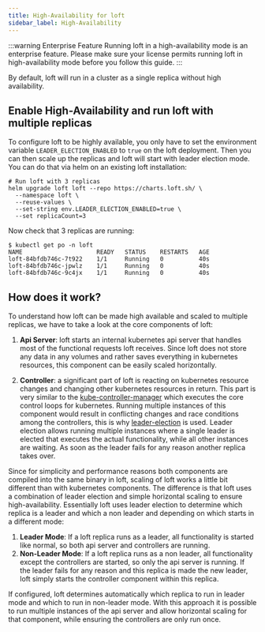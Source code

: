 ```yaml
---
title: High-Availability for loft
sidebar_label: High-Availability
---
```


:::warning Enterprise Feature
Running loft in a high-availability mode is an enterprise feature. Please make sure your license permits running loft in high-availability mode before you follow this guide.
::: 

By default, loft will run in a cluster as a single replica without high availability. 

## Enable High-Availability and run loft with multiple replicas

To configure loft to be highly available, you only have to set the environment variable `LEADER_ELECTION_ENABLED` to `true` on the loft deployment. Then you can then scale up the replicas and loft will start with leader election mode. You can do that via helm on an existing loft installation:
```
# Run loft with 3 replicas
helm upgrade loft loft --repo https://charts.loft.sh/ \
  --namespace loft \
  --reuse-values \
  --set-string env.LEADER_ELECTION_ENABLED=true \
  --set replicaCount=3
```

Now check that 3 replicas are running:
```
$ kubectl get po -n loft
NAME                     READY   STATUS    RESTARTS   AGE
loft-84bfdb746c-7t922    1/1     Running   0          40s
loft-84bfdb746c-jpwlz    1/1     Running   0          40s
loft-84bfdb746c-9c4jx    1/1     Running   0          40s
```

## How does it work?

To understand how loft can be made high available and scaled to multiple replicas, we have to take a look at the core components of loft:
1. **Api Server**: loft starts an internal kubernetes api server that handles most of the functional requests loft receives. 
Since loft does not store any data in any volumes and rather saves everything in kubernetes resources, this component can be easily scaled horizontally.

2. **Controller**: a significant part of loft is reacting on kubernetes resource changes and changing other kubernetes resources in return. 
This part is very similar to the [kube-controller-manager](https://kubernetes.io/docs/reference/command-line-tools-reference/kube-controller-manager/) which executes the core control loops for kubernetes. 
Running multiple instances of this component would result in conflicting changes and race conditions among the controllers, this is why [leader-election](https://pkg.go.dev/k8s.io/client-go/tools/leaderelection) is used. 
Leader election allows running multiple instances where a single leader is elected that executes the actual functionality, while all other instances are waiting. As soon as the leader fails for any reason another replica takes over.

Since for simplicity and performance reasons both components are compiled into the same binary in loft, scaling of loft works a little bit different than with kubernetes components.
The difference is that loft uses a combination of leader election and simple horizontal scaling to ensure high-availability. Essentially loft uses leader election to determine which replica is a leader and which a non leader and depending on which starts in a different mode:
1. **Leader Mode**: If a loft replica runs as a leader, all functionality is started like normal, so both api server and controllers are running.
2. **Non-Leader Mode**: If a loft replica runs as a non leader, all functionality except the controllers are started, so only the api server is running. If the leader fails for any reason and this replica is made the new leader, loft simply starts the controller component within this replica.

If configured, loft determines automatically which replica to run in leader mode and which to run in non-leader mode. 
With this approach it is possible to run multiple instances of the api server and allow horizontal scaling for that component, while ensuring the controllers are only run once.
